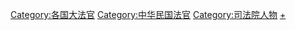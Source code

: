 {{Catnav|頁面分類|人物|職業|法律工作者|台灣法律界人士}}
{{Catnav|頁面分類|人物|各職業人物|法律工作者|台灣法律界人士}}
{{catmore|司法院大法官}}

[[Category:各国大法官|Category:各国大法官]]
[[Category:中华民国法官|Category:中华民国法官]]
[[Category:司法院人物|Category:司法院人物]]
[[Category:中華民國憲法法庭|+]]